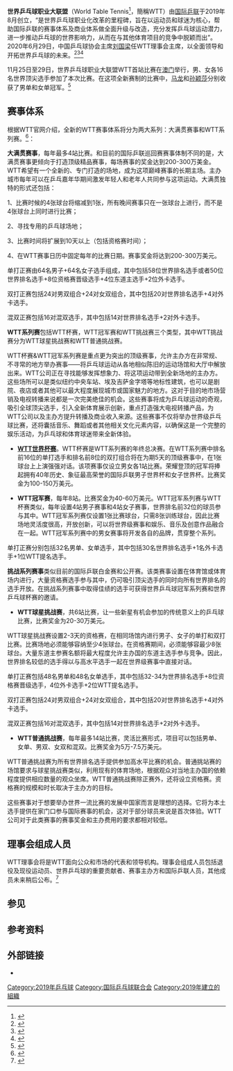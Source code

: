 '''世界乒乓球职业大联盟'''（World Table Tennis<ref>{{cite news |title=China's table tennis chief Liu Guoliang named WTT Council head |url=https://www.chinadaily.com.cn/a/202006/29/WS5ef979f8a310834817255d5d.html |accessdate=2020-06-30 |archive-date=2021-06-28 |archive-url=https://web.archive.org/web/20210628231306/https://www.chinadaily.com.cn/a/202006/29/WS5ef979f8a310834817255d5d.html }}</ref>，簡稱WTT）由[[国际乒联|国际乒联]]于2019年8月创立，“是世界乒乓球职业化改革的里程碑，旨在以运动员和球迷为核心，帮助国际乒联的赛事体系及商业体系做全面升级与改造，充分发挥乒乓球运动潜力，进一步推动乒乓球的世界影响力，从而在与其他体育项目的竞争中脱颖而出”。2020年6月29日，中国乒乓球协会主席[[刘国梁|刘国梁]]任WTT理事会主席，以全面领导和开拓世界乒乓球的未来。<ref>{{Cite web|title=Liu Guoliang accepts position as Chair of WTT Council - World Table Tennis|url=https://worldtabletennis.com/article?article_no=1593403968988|accessdate=2020-07-01|work=worldtabletennis.com|archive-date=2020-11-24|archive-url=https://web.archive.org/web/20201124055616/https://worldtabletennis.com/article?article_no=1593403968988}}</ref><ref>{{Cite web|title=刘国梁出任WTT世界乒乓球职业大联盟理事会主席_赛事|url=http://www.sohu.com/a/404687020_114977|accessdate=2020-06-30|work=www.sohu.com|language=en|archive-date=2020-08-07|archive-url=https://web.archive.org/web/20200807005234/https://www.sohu.com/a/404687020_114977}}</ref><ref>{{Cite web|title=刘国梁出任世界乒乓球职业大联盟理事会主席|url=https://sports.sina.com.cn/others/pingpang/2020-06-29/doc-iircuyvk0994982.shtml|accessdate=2020-06-30|date=2020-06-29|last=完|work=sports.sina.com.cn|archive-date=2021-11-09|archive-url=https://web.archive.org/web/20211109141227/https://sports.sina.com.cn/others/pingpang/2020-06-29/doc-iircuyvk0994982.shtml}}</ref>

11月25日至29日，世界乒乓球职业大联盟WTT首站比赛在[[澳门|澳门]]举行，男、女各16名世界顶尖选手参加了本次比赛。在这项全新赛制的比赛中，[[马龙|马龙]]和[[孙颖莎|孙颖莎]]分别收获了男单和女单冠军。<ref>{{cite web |title=马龙、孙颖莎赢得WTT澳门赛男女冠军 |url=http://www.ctta.cn/xwzx/ppxw/2020/1202/368847.html |website=中国乒乓球协会 |accessdate=2020-12-02 |archive-date=2021-01-27 |archive-url=https://web.archive.org/web/20210127223836/http://www.ctta.cn/xwzx/ppxw/2020/1202/368847.html }}</ref>

== 赛事体系 ==
根据WTT官网介绍，全新的WTT赛事体系将分为两大系列：大满贯赛事和WTT系列赛。<ref>{{cite web |title=WTT赛事 |url=https://worldtabletennis.com/event-structure?lang=chn#events_thisyear |website=WTT官网 |access-date=2020-12-07 |archive-date=2021-06-21 |archive-url=https://web.archive.org/web/20210621011611/https://worldtabletennis.com/event-structure?lang=chn#events_thisyear }}</ref>：

'''大满贯赛事'''，每年最多4站比赛。和目前的国际乒联巡回赛赛事体制不同的是，大满贯赛事更倾向于打造顶级精品赛事，每场赛事的奖金达到200-300万美金。WTT希望有一个全新的、专门打造的场地，成为这项巅峰赛事的长期主场。主办城市每年可以在乒乓嘉年华期间激发年轻人和老年人共同参与这项运动。大满贯独特的形式还包括：

1、比赛时候的4张球台将缩减到1张，所有晚间赛事只在一张球台上进行，而不是4张球台上同时进行比赛；

2、寻找专用的乒乓球场地；

3、比赛时间将扩展到10天以上（包括资格赛时间）；

4、在WTT赛事日历中固定每年的比赛日期。赛事奖金将达到200-300万美元。

单打正赛由64名男子+64名女子选手组成，其中包括58位世界排名选手或者50位世界排名选手+8位资格赛晋级选手+4位东道主选手+2位外卡选手。

双打正赛包括24对男双组合+24对女双组合，其中包括20对世界排名选手+4对外卡选手。

混双正赛包括16对混双选手，其中包括14对世界排名选手+2对外卡选手。

'''WTT系列赛'''包括WTT杯赛，WTT冠军赛和WTT挑战赛三个类型，其中WTT挑战赛分为WTT球星挑战赛和WTT普通挑战赛。

WTT杯赛&WTT冠军系列赛是重点更为突出的顶级赛事，允许主办方在非常规、不寻常的地方举办赛事——将乒乓球运动从各地相似陈旧的运动场馆和大厅中解放出来。WTT公司正在寻找能够发挥想象力、将这项运动带到全新场地的主办方。这些场所可以是类似纽约中央车站、埃及吉萨金字塔等地标性建筑，也可以是剧院、夜店或者其他可以最大程度展现城市或国家魅力的地方。这对于目的地市场营销及电视转播来说都是一次完美绝佳的机会。这些赛事将成为乒乓球运动的奇观，吸引全球顶尖选手，引入全新体育展示创新，重点打造强大电视转播产品，为WTT公司以及主办方提升转播及商业收入来源。这些赛事不仅将举办世界级乒乓球比赛，还将囊括音乐、舞蹈或者其他相关文化元素内容，以确保这是一个完整的娱乐活动，为乒乓球和体育球迷带来全新体验。

*'''[[乒乓球世界杯|WTT世界杯赛]]'''。WTT杯赛是WTT系列赛的年终总决赛。在WTT系列赛中排名前16位的单打选手和排名前8位的双打组合将在为期5天的顶级赛事中，在1张球台上上演强强对话。该项赛事仅设立男女各1站比赛。荣耀登顶的冠军将捧起拥有40年历史、象征最高荣誉的国际乒联男子世界杯和女子世界杯。比赛奖金为100-150万美元。

*'''WTT冠军赛'''，每年8站。比赛奖金为40-60万美元。WTT冠军系列赛与WTT杯赛类似，每年设置4站男子赛事和4站女子赛事，世界排名前32位的球员参与其中。WTT冠军系列赛仅设置1张比赛球台，只需8张训练球台，因此比赛场地灵活度很高，开放创新，可以将世界级赛事和娱乐、音乐及创意作品融合在一起。WTT冠军系列赛中的男女赛事将开发各自的品牌，贯穿整个系列。

单打正赛分别包括32名男单、女单选手，其中包括30名世界排名选手+1名外卡选手+1位WTT提名选手。

'''挑战系列赛事'''类似目前的国际乒联白金赛和公开赛。该类赛事设置在体育馆或体育场内进行，大量资格赛选手参与其中，仍可吸引顶尖选手的同时向所有世界排名的选手开放。在挑战系列赛事中取得佳绩的选手可获得世界乒乓球冠军系列赛和世界乒乓球杯赛的邀请。

*'''WTT球星挑战赛'''，共6站比赛，让一些新星有机会参加的传统意义上的乒乓球比赛，比赛奖金为20-30万美元。
WTT球星挑战赛设置2-3天的资格赛，在相同场馆内进行男子、女子的单打和双打比赛。比赛场地必须能够容纳至少4张球台。在资格赛期间，必须能够容最少8张球台。大量东道主参赛名额将最大程度允许主办国的东道主选手参与竞争。因此，世界排名较低的选手得以与高水平选手一起在世界级赛事中直接对话。

单打正赛包括48名男单和48名女单选手，其中包括32-34为世界排名选手+8位资格赛晋级选手，4位外卡选手+2位WTT提名选手。

双打正赛包括24对男双组合+24对女双组合，其中包括20对世界排名选手+4对外卡选手。

混双正赛包括16对混双选手，其中包括14对世界排名选手+2对外卡选手。
*'''WTT普通挑战赛'''，每年最多14站比赛，灵活比赛形式，项目可以包括男单、女单、男双、女双和混双。比赛奖金为5万-7.5万美元。

WTT普通挑战赛为所有世界排名选手提供参加高水平比赛的机会。普通挑站赛的场馆要求与球星挑战赛类似，利用现有的体育场地，根据观众对当地主办国的依赖程度提供相应数量的观众坐席。WTT普通挑战赛除正赛外，还将设立资格赛。资格赛的规模和时长取决于主办方的目标。

这些赛事对于想要举办世界一流比赛的发展中国家而言是理想的选择。它将为本土选手提供在家门口参与国际赛事的机会，这对于部分球员来说是首次体验。WTT公司对于此类赛事的赛事奖金和主办费用的要求都相对较低。

== 理事会组成人员 ==
WTT理事会将是WTT面向公众和市场的代表和领导机构。理事会组成人员包括退役及现役运动员、世界乒乓球的重要贡献者、赛事主办方和国际乒联人员，其他成员未来稍后公布。<ref>{{Cite web|title=WTT世界乒乓球职业大联盟：中国乒乓球协会主席刘国梁将担任联盟理事会主席_中国基金资讯网|url=http://www.chinafoundation.org.cn/tiyu/2020/0630/13759.html|accessdate=2020-06-30|work=www.chinafoundation.org.cn|archive-date=2020-08-07|archive-url=https://web.archive.org/web/20200807004443/http://www.chinafoundation.org.cn/tiyu/2020/0630/13759.html}}</ref>

== 参见 ==

== 参考资料 ==
{{reflist}}
 
== 外部链接 ==
*{{official|https://worldtabletennis.com/}}

{{國際桌球}}
{{DEFAULTSORT:}}
[[Category:2019年乒乓球|Category:2019年乒乓球]]
[[Category:国际乒乓球联合会|Category:国际乒乓球联合会]]
[[Category:2019年建立的組織|Category:2019年建立的組織]]